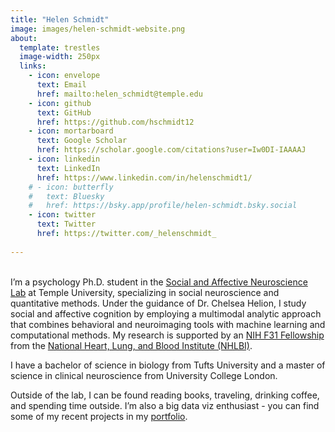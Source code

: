 ```yaml
---
title: "Helen Schmidt"
image: images/helen-schmidt-website.png
about:
  template: trestles
  image-width: 250px
  links: 
    - icon: envelope
      text: Email
      href: mailto:helen_schmidt@temple.edu
    - icon: github
      text: GitHub
      href: https://github.com/hschmidt12
    - icon: mortarboard
      text: Google Scholar
      href: https://scholar.google.com/citations?user=Iw0DI-IAAAAJ
    - icon: linkedin
      text: LinkedIn
      href: https://www.linkedin.com/in/helenschmidt1/
    # - icon: butterfly
    #   text: Bluesky
    #   href: https://bsky.app/profile/helen-schmidt.bsky.social
    - icon: twitter
      text: Twitter
      href: https://twitter.com/_helenschmidt_
      
---
```


<br>
I'm a psychology Ph.D. student in the [Social and Affective Neuroscience Lab](https://sites.temple.edu/sanlab/){target="_blank"} at Temple University, specializing in social neuroscience and quantitative methods. Under the guidance of Dr. Chelsea Helion, I study social and affective cognition by employing a multimodal analytic approach that combines behavioral and neuroimaging tools with machine learning and computational methods. My research is supported by an [NIH F31 Fellowship](https://researchtraining.nih.gov/programs/fellowships/F31) from the [National Heart, Lung, and Blood Institute (NHLBI)](https://www.nhlbi.nih.gov/). 

I have a bachelor of science in biology from Tufts University and a master of science in clinical neuroscience from University College London. 

Outside of the lab, I can be found reading books, traveling, drinking coffee, and spending time outside. I'm also a big data viz enthusiast - you can find some of my recent projects in my [portfolio](portfolio.qmd).
